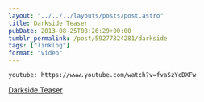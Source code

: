 ```yaml
---
layout: "../../../layouts/posts/post.astro"
title: Darkside Teaser
pubDate: 2013-08-25T08:26:29+00:00
tumblr_permalink: /post/59277824281/darkside
tags: ["linklog"]
format: "video"
---
```


`youtube: https://www.youtube.com/watch?v=fvaSzYcDXFw`

[Darkside Teaser][1]

[1]: https://www.youtube.com/watch?v=fvaSzYcDXFw
